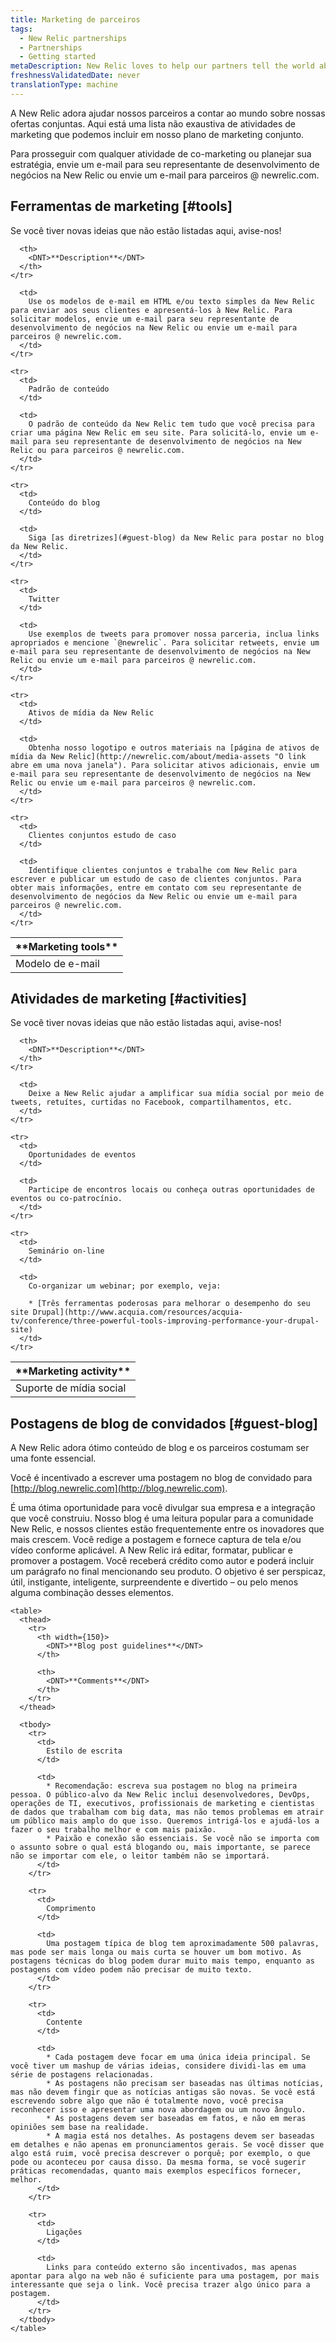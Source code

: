 ```yaml
---
title: Marketing de parceiros
tags:
  - New Relic partnerships
  - Partnerships
  - Getting started
metaDescription: New Relic loves to help our partners tell the world about our joint offering by using marketing tools and activities.
freshnessValidatedDate: never
translationType: machine
---
```


A New Relic adora ajudar nossos parceiros a contar ao mundo sobre nossas ofertas conjuntas. Aqui está uma lista não exaustiva de atividades de marketing que podemos incluir em nosso plano de marketing conjunto.

Para prosseguir com qualquer atividade de co-marketing ou planejar sua estratégia, envie um e-mail para seu representante de desenvolvimento de negócios na New Relic ou envie um e-mail para parceiros @ newrelic.com.

## Ferramentas de marketing [#tools]

Se você tiver novas ideias que não estão listadas aqui, avise-nos!

<table>
  <thead>
    <tr>
      <th width={200}>
        <DNT>**Marketing tools**</DNT>
      </th>

      <th>
        <DNT>**Description**</DNT>
      </th>
    </tr>
  </thead>

  <tbody>
    <tr>
      <td>
        Modelo de e-mail
      </td>

      <td>
        Use os modelos de e-mail em HTML e/ou texto simples da New Relic para enviar aos seus clientes e apresentá-los à New Relic. Para solicitar modelos, envie um e-mail para seu representante de desenvolvimento de negócios na New Relic ou envie um e-mail para parceiros @ newrelic.com.
      </td>
    </tr>

    <tr>
      <td>
        Padrão de conteúdo
      </td>

      <td>
        O padrão de conteúdo da New Relic tem tudo que você precisa para criar uma página New Relic em seu site. Para solicitá-lo, envie um e-mail para seu representante de desenvolvimento de negócios na New Relic ou para parceiros @ newrelic.com.
      </td>
    </tr>

    <tr>
      <td>
        Conteúdo do blog
      </td>

      <td>
        Siga [as diretrizes](#guest-blog) da New Relic para postar no blog da New Relic.
      </td>
    </tr>

    <tr>
      <td>
        Twitter
      </td>

      <td>
        Use exemplos de tweets para promover nossa parceria, inclua links apropriados e mencione `@newrelic`. Para solicitar retweets, envie um e-mail para seu representante de desenvolvimento de negócios na New Relic ou envie um e-mail para parceiros @ newrelic.com.
      </td>
    </tr>

    <tr>
      <td>
        Ativos de mídia da New Relic
      </td>

      <td>
        Obtenha nosso logotipo e outros materiais na [página de ativos de mídia da New Relic](http://newrelic.com/about/media-assets "O link abre em uma nova janela"). Para solicitar ativos adicionais, envie um e-mail para seu representante de desenvolvimento de negócios na New Relic ou envie um e-mail para parceiros @ newrelic.com.
      </td>
    </tr>

    <tr>
      <td>
        Clientes conjuntos estudo de caso
      </td>

      <td>
        Identifique clientes conjuntos e trabalhe com New Relic para escrever e publicar um estudo de caso de clientes conjuntos. Para obter mais informações, entre em contato com seu representante de desenvolvimento de negócios da New Relic ou envie um e-mail para parceiros @ newrelic.com.
      </td>
    </tr>
  </tbody>
</table>

## Atividades de marketing [#activities]

Se você tiver novas ideias que não estão listadas aqui, avise-nos!

<table>
  <thead>
    <tr>
      <th width={200}>
        <DNT>**Marketing activity**</DNT>
      </th>

      <th>
        <DNT>**Description**</DNT>
      </th>
    </tr>
  </thead>

  <tbody>
    <tr>
      <td>
        Suporte de mídia social
      </td>

      <td>
        Deixe a New Relic ajudar a amplificar sua mídia social por meio de tweets, retuítes, curtidas no Facebook, compartilhamentos, etc.
      </td>
    </tr>

    <tr>
      <td>
        Oportunidades de eventos
      </td>

      <td>
        Participe de encontros locais ou conheça outras oportunidades de eventos ou co-patrocínio.
      </td>
    </tr>

    <tr>
      <td>
        Seminário on-line
      </td>

      <td>
        Co-organizar um webinar; por exemplo, veja:

        * [Três ferramentas poderosas para melhorar o desempenho do seu site Drupal](http://www.acquia.com/resources/acquia-tv/conference/three-powerful-tools-improving-performance-your-drupal-site)
      </td>
    </tr>
  </tbody>
</table>

## Postagens de blog de convidados [#guest-blog]

A New Relic adora ótimo conteúdo de blog e os parceiros costumam ser uma fonte essencial.

Você é incentivado a escrever uma postagem no blog de convidado para [http://blog.newrelic.com](http://blog.newrelic.com).

<CollapserGroup>
  <Collapser id="“why”" title="O que tem para você?">
    É uma ótima oportunidade para você divulgar sua empresa e a integração que você construiu. Nosso blog é uma leitura popular para a comunidade New Relic, e nossos clientes estão frequentemente entre os inovadores que mais crescem.
  </Collapser>

  <Collapser id="“how”" title="Como funciona?">
    Você redige a postagem e fornece captura de tela e/ou vídeo conforme aplicável. A New Relic irá editar, formatar, publicar e promover a postagem. Você receberá crédito como autor e poderá incluir um parágrafo no final mencionando seu produto.
  </Collapser>

  <Collapser id="“content”" title="Como você cria uma ótima postagem no blog?">
    O objetivo é ser perspicaz, útil, instigante, inteligente, surpreendente e divertido – ou pelo menos alguma combinação desses elementos.

    <table>
      <thead>
        <tr>
          <th width={150}>
            <DNT>**Blog post guidelines**</DNT>
          </th>

          <th>
            <DNT>**Comments**</DNT>
          </th>
        </tr>
      </thead>

      <tbody>
        <tr>
          <td>
            Estilo de escrita
          </td>

          <td>
            * Recomendação: escreva sua postagem no blog na primeira pessoa. O público-alvo da New Relic inclui desenvolvedores, DevOps, operações de TI, executivos, profissionais de marketing e cientistas de dados que trabalham com big data, mas não temos problemas em atrair um público mais amplo do que isso. Queremos intrigá-los e ajudá-los a fazer o seu trabalho melhor e com mais paixão.
            * Paixão e conexão são essenciais. Se você não se importa com o assunto sobre o qual está blogando ou, mais importante, se parece não se importar com ele, o leitor também não se importará.
          </td>
        </tr>

        <tr>
          <td>
            Comprimento
          </td>

          <td>
            Uma postagem típica de blog tem aproximadamente 500 palavras, mas pode ser mais longa ou mais curta se houver um bom motivo. As postagens técnicas do blog podem durar muito mais tempo, enquanto as postagens com vídeo podem não precisar de muito texto.
          </td>
        </tr>

        <tr>
          <td>
            Contente
          </td>

          <td>
            * Cada postagem deve focar em uma única ideia principal. Se você tiver um mashup de várias ideias, considere dividi-las em uma série de postagens relacionadas.
            * As postagens não precisam ser baseadas nas últimas notícias, mas não devem fingir que as notícias antigas são novas. Se você está escrevendo sobre algo que não é totalmente novo, você precisa reconhecer isso e apresentar uma nova abordagem ou um novo ângulo.
            * As postagens devem ser baseadas em fatos, e não em meras opiniões sem base na realidade.
            * A magia está nos detalhes. As postagens devem ser baseadas em detalhes e não apenas em pronunciamentos gerais. Se você disser que algo está ruim, você precisa descrever o porquê; por exemplo, o que pode ou aconteceu por causa disso. Da mesma forma, se você sugerir práticas recomendadas, quanto mais exemplos específicos fornecer, melhor.
          </td>
        </tr>

        <tr>
          <td>
            Ligações
          </td>

          <td>
            Links para conteúdo externo são incentivados, mas apenas apontar para algo na web não é suficiente para uma postagem, por mais interessante que seja o link. Você precisa trazer algo único para a postagem.
          </td>
        </tr>
      </tbody>
    </table>
  </Collapser>
</CollapserGroup>